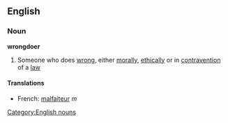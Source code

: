 ==English==
===Noun===
'''wrongdoer'''
#Someone who does [[wrong]], either [[morally]], [[ethically]] or in [[contravention]] of a [[law]]
====Translations====
*French: [[malfaiteur]] ''m''

[[Category:English nouns]]